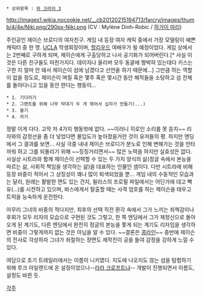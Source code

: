  * 상위항목 : [[파 크라이 3]]

{{{+1 '''Liza Snow''' }}}

http://images1.wikia.nocookie.net/__cb20120215194713/farcry/images/thumb/4/4e/Niki.png/290px-Niki.png
(CV : Mylène Dinh-Robic / [[하가이 마리]])

주인공인 제이슨 브로디의 여자친구. 게임 내 등장 여자 캐릭 중에서 가장 모델링이 예쁜 캐릭터 중 한 명. 
[[UCLA]] 학생회장이며, [[할리우드]] 여배우가 될 예정이었다. 게임 상에서는 2번째로 구하게 되며, 제이슨에게 구출당하고 나서 공기화가 되어버린다.[* 사실 이것은 다른 친구들도 마찬가지다. 데이지나 올리버 모두 동굴에 짱박혀 있는데다 키스는 구한 지 얼마 안 돼서 제이슨이 섬에 남겠다고 선언을 하기 때문에...]
그만큼 하는 역할이 없을 정도로, 제이슨이 며칠 혹은 몇주 혹은 몇시간 동안 해적들을 소탕하고 섬 전체를 돌아다니고 있을 동안 한다는 행동이...

 * 1. 기다리기
 * 2. 그랜트를 위해 나무 막대기 두 개 엮어서 십자가 만들기(...)
 * 3. 울기
 * 4. 자기

정말 이게 다다. 고작 저 4가지 행동밖에 없다. ~~이러니 히로인 소리를 못 듣지~~ 
리자와의 감정선을 좀 더 넣었다면 몰입도가 높아졌을거란 것이 유저들의 평. 하지만 엔딩에서 그 결과를 보면... 사실 극중 내내 제이슨 브로디가 분노로 인해 변해가는 것을 안타까워 하고 그를 되돌리기 위해 ~~징징거리면서~~ 많은 노력을 하지만 실효성은 없다. 사실상 시트라와 함께 제이슨이 선택할 수 있는 두 가지 양식의 삶(정글 속에서 본능을 따르는 삶, 사회적 책임을 생각하는 삶)을 대표하는 인물인 셈이다. 다만 시트라에 비해 등장 비중이 적어서 그 상징성이 꽤나 많이 퇴색되었을 뿐... 게임 내의 수동적인 모습과는 달리, 원래는 활발한 면도 있는 건지, 윌리스의 프로필 파일에서는 어딘가에 대고 뻑유(...)를 시전하고 있으며, 바스에게서 탈출할 때는 사격 엄호를 하는 제이슨을 태우고 트럭을 능숙하게 운전한다.

아무리 그녀의 비중의 적다지만, 최후의 선택 직전 환각 속에서 그가 느끼는 죄책감이나 후회가 모두 리자의 모습으로 구현된 것도 그렇고, 한 쪽 엔딩에서 그가 제정신으로 돌아오게 된 계기도, 다른 엔딩에서 완전히 정글의 본능을 쫓게 되는 계기도 리자임을 생각하면 비중이 그렇게까지 없는 것은 아님을 알 수 있다. ~~결론은 [[콩라인]]~~ 중반에 제이슨의 전사로 각성하자 그녀가 좌절하는 장면도 제작진이 공을 들여 감정을 강하게 느낄 수 있다.

여담으로 초기 트레일러에서는 이름이 니키였다. 지도에 나오지도 않는 섬을 탐험하기 위해 루크 아일랜드에 온 설정이었으나--[[라라 크로프트]]냐-- 개발이 진행되면서 이름도, 설정도 바뀐 듯.

[[각주]]
